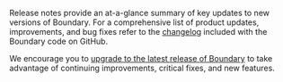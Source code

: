 Release notes provide an at-a-glance summary of key updates to new versions of Boundary.
For a comprehensive list of product updates, improvements, and bug fixes refer to the [changelog](https://github.com/hashicorp/boundary/blob/main/CHANGELOG.md) included with the Boundary code on GitHub.

We encourage you to [upgrade to the latest release of Boundary](/boundary/tutorials/self-managed-deployment/upgrade-version) to take advantage of continuing improvements, critical fixes, and new features.